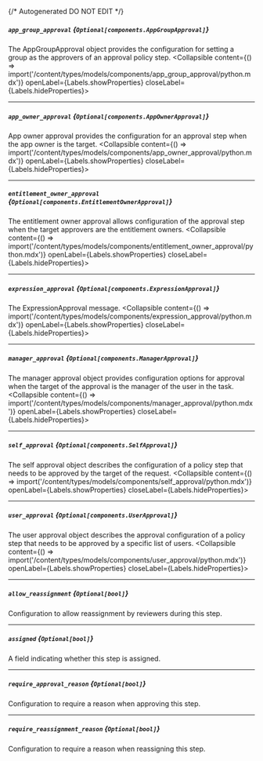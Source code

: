 {/* Autogenerated DO NOT EDIT  */}

##### `app_group_approval` *{`Optional[components.AppGroupApproval]`}*
The AppGroupApproval object provides the configuration for setting a group as the approvers of an approval policy step.
<Collapsible content={() => import('/content/types/models/components/app_group_approval/python.mdx')} openLabel={Labels.showProperties} closeLabel={Labels.hideProperties}>
</Collapsible>

---
##### `app_owner_approval` *{`Optional[components.AppOwnerApproval]`}*
App owner approval provides the configuration for an approval step when the app owner is the target.
<Collapsible content={() => import('/content/types/models/components/app_owner_approval/python.mdx')} openLabel={Labels.showProperties} closeLabel={Labels.hideProperties}>
</Collapsible>

---
##### `entitlement_owner_approval` *{`Optional[components.EntitlementOwnerApproval]`}*
The entitlement owner approval allows configuration of the approval step when the target approvers are the entitlement owners.
<Collapsible content={() => import('/content/types/models/components/entitlement_owner_approval/python.mdx')} openLabel={Labels.showProperties} closeLabel={Labels.hideProperties}>
</Collapsible>

---
##### `expression_approval` *{`Optional[components.ExpressionApproval]`}*
The ExpressionApproval message.
<Collapsible content={() => import('/content/types/models/components/expression_approval/python.mdx')} openLabel={Labels.showProperties} closeLabel={Labels.hideProperties}>
</Collapsible>

---
##### `manager_approval` *{`Optional[components.ManagerApproval]`}*
The manager approval object provides configuration options for approval when the target of the approval is the manager of the user in the task.
<Collapsible content={() => import('/content/types/models/components/manager_approval/python.mdx')} openLabel={Labels.showProperties} closeLabel={Labels.hideProperties}>
</Collapsible>

---
##### `self_approval` *{`Optional[components.SelfApproval]`}*
The self approval object describes the configuration of a policy step that needs to be approved by the target of the request.
<Collapsible content={() => import('/content/types/models/components/self_approval/python.mdx')} openLabel={Labels.showProperties} closeLabel={Labels.hideProperties}>
</Collapsible>

---
##### `user_approval` *{`Optional[components.UserApproval]`}*
The user approval object describes the approval configuration of a policy step that needs to be approved by a specific list of users.
<Collapsible content={() => import('/content/types/models/components/user_approval/python.mdx')} openLabel={Labels.showProperties} closeLabel={Labels.hideProperties}>
</Collapsible>

---
##### `allow_reassignment` *{`Optional[bool]`}*
Configuration to allow reassignment by reviewers during this step.

---
##### `assigned` *{`Optional[bool]`}*
A field indicating whether this step is assigned.

---
##### `require_approval_reason` *{`Optional[bool]`}*
Configuration to require a reason when approving this step.

---
##### `require_reassignment_reason` *{`Optional[bool]`}*
Configuration to require a reason when reassigning this step.


